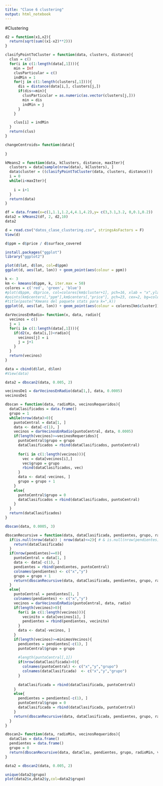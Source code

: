 ```yaml
---
title: "Clase 6 clustering"
output: html_notebook
---
```


#Clustering

```r
d2 = function(x1,x2){
  return(sqrt(sum((x1-x2)**2)))
}
```

```r
clasifyPointToCluster = function(data, clusters, distance){
  clus = c()
  for(i in c(1:length(data[,1]))){
    min = Inf
    clusParticular = c()
    indMin = 1
    for(j in c(1:length(clusters[,1]))){
      dis = distance(data[i,], clusters[j,])
      if(dis<=min){
        clusParticular = as.numeric(as.vector(clusters[j,]))
        min = dis
        indMin = j
      }
    }

    clus[i] = indMin
  }
  return(clus)
}
```
```r
changeCentroids= function(data){
  
}
```

```r
kMeans2 = function(data, kClusters, distance, maxIter){
  clusters = data[sample(nrow(data), kClusters), ]
  data$cluster = ((clasifyPointToCluster(data, clusters, distance)))
  i = 0
  while(i<maxIter){
    
    i = i+1
  }
  return(data)
}
```
```r
df = data.frame(x=c(1,1.1,1.2,4,4.1,4.2),y= c(3,3.1,3.2, 0,0.1,0.2))
data2 = kMeans2(df, 2, d2,10)
data2
```
```r
d = read.csv("datos_clase_clustering.csv", stringsAsFactors = F)
View(d)
```
```r
d$ppm = d$price / d$surface_covered
```
```r
install.packages("ggplot")
library("ggplot2")
```

```r

plot(d$lat, d$lon, col=d$ppm)
ggplot(d, aes(lat, lon)) + geom_point(aes(colour = ppm))
```

```r
k <- 3
km <- kmeans(d$ppm, k, iter.max = 50)
colores = c('red', 'green', 'blue')
#plot(d$ppm, d$price, col=colores[km$cluster+1], pch=16, xlab = "x",ylab = "y")
#points(km$centers[,"ppm"],km$centers[,"price"], pch=23, cex=2, bg=colores[2:(k+2)])
#title(paste("Kmeans del paquete stats para k=",k))
ggplot(d, aes(lat, lon)) + geom_point(aes(colour = colores[km$cluster]))

```
```r
darVecinosEnRadio= function(x, data, radio){
  vecinos = c()
  j = 1
  for(i in c(1:length(data[,1]))){
    if(d2(x, data[i,])<radio){
      vecinos[j] = i
      j = j+1
    }
  }
  return(vecinos)
}
```
```r
data = cbind(d$lat, d$lon)
#View(data)
```
```r
data2 = dbscan2(data, 0.005, 2)

```

```r
vecinosDe1 = darVecinosEnRadio(data[1,], data, 0.0005)
vecinosDe1
```

```r
dbscan = function(data, radioMin, vecinosRequeridos){
  dataClasificados = data.frame()
  grupo = 1
  while(nrow(data)>0){
    puntoCentral = data[1, ]
    data <- data[-c(1), ]
    vecinos = darVecinosEnRadio(puntoCentral, data, 0.0005)
    if(length(vecinos)>=vecinosRequeridos){
      puntoCentral$grupo = grupo
      dataClasificados = rbind(dataClasificados, puntoCentral)
      
      for(i in c(1:length(vecinos))){
        vec = data[vecinos[i],]
        vec$grupo = grupo
        rbind(dataClasificados, vec)
      }
      data <- data[-vecinos, ]
      grupo = grupo + 1
    }
    else{
      puntoCentral$grupo = 0
      dataClasificados = rbind(dataClasificados, puntoCentral)
    }
  }
  return(dataClasificados)
}
```
```r
dbscan(data, 0.0005, 3)
```
```r
dbscanRecursive = function(data, dataClasificada, pendientes, grupo, radio, minimosVecinos){
  if(is.null(nrow(data)) | nrow(data)<=2){ # & is.null(nrow(pendientes)
    return(dataClasificada)
  }
  if(nrow(pendientes)==0){
    puntoCentral = data[1, ]
    data <- data[-c(1), ]
    pendientes = rbind(pendientes, puntoCentral)
    colnames(pendientes) <- c("x","y")
    grupo = grupo + 1
    return(dbscanRecursive(data, dataClasificada, pendientes, grupo, radio, minimosVecinos))
  }
  else{
    puntoCentral = pendientes[1, ]
    colnames(pendientes) <- c("x","y")
    vecinos = darVecinosEnRadio(puntoCentral, data, radio)
    if(length(vecinos)>0){
      for(i in c(1:length(vecinos))){
        vecinito = data[vecinos[i], ]
        pendientes = rbind(pendientes, vecinito)
      }
      data <- data[-vecinos, ]
    }
    if(length(vecinos)>=minimosVecinos){
      pendientes = pendientes[-c(1), ]
      puntoCentral$grupo = grupo
      
      #length(puntoCentral[,1])
      if(nrow(dataClasificada)>0){
        colnames(puntoCentral) <- c("x","y","grupo")
        colnames(dataClasificada)  <- c("x","y","grupo")
      }
      
      dataClasificada = rbind(dataClasificada, puntoCentral)
    }
    else{
      pendientes = pendientes[-c(1), ]
      puntoCentral$grupo = 0
      dataClasificada = rbind(dataClasificada, puntoCentral)
    }
    return(dbscanRecursive(data, dataClasificada, pendientes, grupo, radio, minimosVecinos))
  }
}
```
```r
dbscan2= function(data, radioMin, vecinosRequeridos){
  dataClas = data.frame()
  pendientes = data.frame()
  grupo = 0
  return(dbscanRecursive(data, dataClas, pendientes, grupo, radioMin, vecinosRequeridos))
}
```
```r
data2 = dbscan2(data, 0.005, 2)
```

```r
unique(data2$grupo)
plot(data2$x,data2$y,col=data2$grupo)
```


